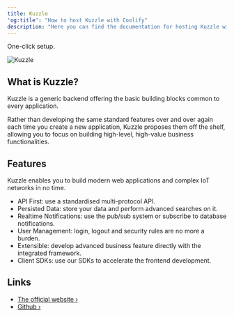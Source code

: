 ```yaml
---
title: Kuzzle
'og:title': "How to host Kuzzle with Coolify"
description: "Here you can find the documentation for hosting Kuzzle with Coolify."
---
```


<Check>One-click setup.</Check>

![Kuzzle](https://user-images.githubusercontent.com/7868838/103797784-32337580-5049-11eb-8917-3fcf4487644c.png)

## What is Kuzzle?
Kuzzle is a generic backend offering the basic building blocks common to every application.

Rather than developing the same standard features over and over again each time you create a new application, Kuzzle proposes them off the shelf, allowing you to focus on building high-level, high-value business functionalities.

## Features

Kuzzle enables you to build modern web applications and complex IoT networks in no time.

- API First: use a standardised multi-protocol API.
- Persisted Data: store your data and perform advanced searches on it.
- Realtime Notifications: use the pub/sub system or subscribe to database notifications.
- User Management: login, logout and security rules are no more a burden.
- Extensible: develop advanced business feature directly with the integrated framework.
- Client SDKs: use our SDKs to accelerate the frontend development.

## Links
- [The official website ›](https://kuzzle.io/)
- [Github ›](https://github.com/kuzzleio/kuzzle)